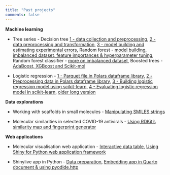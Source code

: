 ```yaml
---
title: "Past projects"
comments: false
---
```


**Machine learning**

-   Tree series - Decision tree [1 - data collection and preprocessing](https://jhylin.github.io/Data_in_life_blog/posts/16_ML2-1_Decision_tree/1_data_col_prep.html), [2 - data preprocessing and transformation](https://jhylin.github.io/Data_in_life_blog/posts/16_ML2-1_Decision_tree/2_data_prep_tran.html), [3 - model building and estimating experimental errors](https://jhylin.github.io/Data_in_life_blog/posts/16_ML2-1_Decision_tree/3_model_build.html), Random forest - [model building, imbalanced dataset, feature importances & hyperparameter tuning](https://jhylin.github.io/Data_in_life_blog/posts/17_ML2-2_Random_forest/1_random_forest.html), Random forest classifier - [more on imbalanced dataset](https://jhylin.github.io/Data_in_life_blog/posts/17_ML2-2_Random_forest/2_random_forest_classifier.html), Boosted trees - [AdaBoost, XGBoost and Scikit-mol](https://jhylin.github.io/Data_in_life_blog/posts/19_ML2-3_Boosted_trees/1_adaboost_xgb.html)

-   Logistic regression - [1 - Parquet file in Polars dataframe library](https://jhylin.github.io/Data_in_life_blog/posts/21_ML1-1_Small_mols_in_chembl_update/ML1-1-1_chembl_cpds_parquet_new.html), [2 - Preprocessing data in Polars dataframe library](https://jhylin.github.io/Data_in_life_blog/posts/21_ML1-1_Small_mols_in_chembl_update/ML1-1-2_chembl_cpds_prep.html), [3 - Building logistic regression model using scikit-learn](https://jhylin.github.io/Data_in_life_blog/posts/21_ML1-1_Small_mols_in_chembl_update/ML1-1-3_chembl_cpds_ml_model.html), [4 - Evaluating logistic regression model in scikit-learn](https://jhylin.github.io/Data_in_life_blog/posts/21_ML1-1_Small_mols_in_chembl_update/ML1-1-4_chembl_cpds_evaluate.html), [older long version](https://jhylin.github.io/Data_in_life_blog/posts/08_ML1-1_Small_molecules_in_ChEMBL_database/ML1-1_chembl_cpds.html)

**Data explorations**

-   Working with scaffolds in small molecules - [Manipulating SMILES strings](https://jhylin.github.io/Data_in_life_blog/posts/14_Scaffolds_in_small_molecules/chembl_anti-inf_data_prep_current.html)

-   Molecular similarities in selected COVID-19 antivirals - [Using RDKit’s similarity map and fingerprint generator](https://jhylin.github.io/Data_in_life_blog/posts/07_Molecular_similarities_in_COVID-19_antivirals/Mol_sim_covid.html)

**Web applications**

-   Molecular visualisation web application - [Interactive data table](https://jhylin.github.io/Data_in_life_blog/posts/15_Molviz/itables.html), [Using Shiny for Python web application framework](https://jhylin.github.io/Data_in_life_blog/posts/15_Molviz/Molviz.html)

-   Shinylive app in Python - [Data preparation](https://jhylin.github.io/Data_in_life_blog/posts/13_Shiny_app_python/ShinyAppPy_PC_Cov19_data_prep.html), [Embedding app in Quarto document & using pyodide.http](https://jhylin.github.io/Data_in_life_blog/posts/13_Shiny_app_python/ShinyAppPy_PC_Cov19_app_embed_pyodide_http.html)